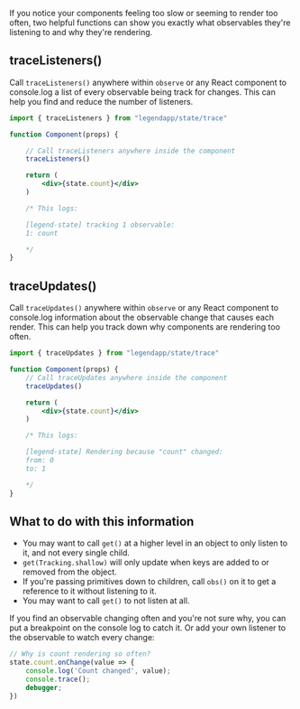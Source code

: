 If you notice your components feeling too slow or seeming to render too often, two helpful functions can show you exactly what observables they're listening to and why they're rendering.

## traceListeners()

Call `traceListeners()` anywhere within `observe` or any React component to console.log a list of every observable being track for changes. This can help you find and reduce the number of listeners.

```jsx
import { traceListeners } from "legendapp/state/trace"

function Component(props) {

    // Call traceListeners anywhere inside the component
    traceListeners()

    return (
        <div>{state.count}</div>
    )

    /* This logs:

    [legend-state] tracking 1 observable:
    1: count

    */
}
```

## traceUpdates()

Call `traceUpdates()` anywhere within `observe` or any React component to console.log information about the observable change that causes each render. This can help you track down why components are rendering too often.

```jsx
import { traceUpdates } from "legendapp/state/trace"

function Component(props) {
    // Call traceUpdates anywhere inside the component
    traceUpdates()

    return (
        <div>{state.count}</div>
    )

    /* This logs:

    [legend-state] Rendering because "count" changed:
    from: 0
    to: 1

    */
}
```

## What to do with this information

- You may want to call `get()` at a higher level in an object to only listen to it, and not every single child.
- `get(Tracking.shallow)` will only update when keys are added to or removed from the object.
- If you're passing primitives down to children, call `obs()` on it to get a reference to it without listening to it.
- You may want to call `get()` to not listen at all.

If you find an observable changing often and you're not sure why, you can put a breakpoint on the console log to catch it. Or add your own listener to the observable to watch every change:
```js
// Why is count rendering so often?
state.count.onChange(value => {
    console.log('Count changed', value);
    console.trace();
    debugger;
})
```